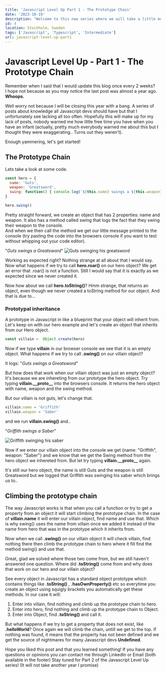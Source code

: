 ```yaml
---
title: 'Javascript Level Up Part 1 - The Prototype Chain'
date: '2023-10-19'
description: "Welcome to this new series where we will take a little more intermediate dive into Javascript and how things actually work. Part 1 - The Prototype Chain!"
id: 4
location: Stockholm, Sweden
tags: ['Javascript', 'Typescript', 'Intermediate']
url: javascript-level-up-part1
---
```


# Javascript Level Up - Part 1 - The Prototype Chain

Remember when I said that I would update this blog once every 2 weeks?  
I hope not because as you may notice the last post was almost a year ago. __Whoops.__


Well worry not because I will be closing this year with a bang. A series of posts about knowledge
all Javascript devs should have but that I unfortunately see lacking all too often. Hopefully this will make
up for my lack of posts, nobody warned me how little free time you have when you have an infant (actually, 
pretty much everybody warned me about this but I thought they were exaggerating.. Turns out they weren't).

Enough yammering, let's get started!


## The Prototype Chain
Lets take a look at some code.
```js 
const hero = {
  name: 'Guts',
  weapon: 'Greatsword',
  swing: function() { console.log(`${this.name} swings a ${this.weapon}`) }
}

hero.swing()
```

Pretty straight forward, we create an object that has 2 properties: name and weapon. It also has 
a method called swing that logs the fact that they swing their weapon to the console.  
And when we then call the method we get our little message printed to the console (try pasting the code into
the browsers console if you want to test without whipping out your code editor).

"_Guts swings a Greatsword_"
![Guts swinging his greatsword](https://media.giphy.com/media/K0JrA2VbkFy2A/giphy.gif)

Working as expected right? Nothing strange at all about that I would say. Now what happens if we try to call 
__hero.roar()__ on our hero object? We get an error that .roar() is not a function. Still I would say that 
it is exactly as we expected since we never created it.

Now how about we call __hero.toString()__? Hmm strange, that returns an object, even though we never
created a toString method for our object. And that is due to...

### Prototypal inheritance
A prototype in Javascript in like a blueprint that your object will inherit from. Let's keep on 
with our hero example and let's create an object that inherits from our Hero object.

```js 
const villain =  Object.create(hero)
```

Now if we type __villain__ in our browser console we see that it is an empty object. What happens if we
try to call __.swing()__ on our villain object? 

It logs: "_Guts swings a Greatsword_"

But how does that work when our villain object was just an empty object? It's because we are inhereting from
our prototype the hero object. Try typing __villain.\_\_proto\_\___ into the browsers console. It returns
the hero object with name, weapon and the swing method.

But our villain is not guts, let's change that.
```js 
villain.name = 'Griffith'
villain.weapon = 'Saber'
```

and we run __villain.swing()__ and..

"_Griffith swings a Saber_"

![Griffith swinging his saber](https://media.tenor.com/G5AuRJr7LwYAAAAd/griffth-berserk-griffith.gif)


Now if we enter our villain object into the console we get \{name: "Griffith", weapon: "Saber"\} and we know
that we get the Swing method from the hero object we inhereted from. But let try typing __villain.\_\_proto\_\___
again.

It's still our hero object, the name is still Guts and the weapon is still Greatsword but we
logged that Griffith was swinging his saber which brings us to..

## Climbing the prototype chain
The way Javascript works is that when you call a function or try to get a property from an object it will
start climbing the prototype chain. In the case of __villain.name__ it will enter our villain object, find name
and use that. Which is why swing() uses the name from villain once we added it instead of the name from
hero that was in the prototype which it inherits from.

Now when we call __.swing()__ on our villain object it will check villain, find nothing there then climb
the prototype chain to hero where it fill find the method swing() and use that.

Great, glad we solved where those two come from, but we still haven't answered one question. Where did
__.toString()__ come from and why does that work on our hero and our villain object?

See every object in Javascript has a standard object prototype which contains things like __.toString()__ 
, __.hasOwnProperty()__ etc so everytime you create an object using squigly brackets you automatically get these 
methods. In our case it will:
1. Enter into villain, find nothing and climb up the prototype chain to hero.
1. Enter into hero, find nothing and climb up the prototype chain to Object.
1. Enter into Object, find __.toString()__ and call it.

But what happens if we try to get a property that does not exist, like __.helloWorld__?
Once again we will climb the chain, untill we get to the top. If nothing was found, it means that
the property has not been defined and we get the source of nightmares for many Javascript devs __Undefined__.



Hope you liked this post and that you learned something!
If you have any questions or opinions you can contact me through LinkedIn or Email (both available in the footer)
Stay tuned for Part 2 of the Javascript Level Up series! (It will not take another year I promise)


 
